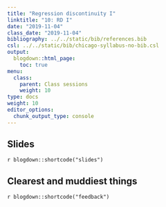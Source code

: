 ```yaml
---
title: "Regression discontinuity I"
linktitle: "10: RD I"
date: "2019-11-04"
class_date: "2019-11-04"
bibliography: ../../static/bib/references.bib
csl: ../../static/bib/chicago-syllabus-no-bib.csl
output:
  blogdown::html_page:
    toc: true
menu:
  class:
    parent: Class sessions
    weight: 10
type: docs
weight: 10
editor_options: 
  chunk_output_type: console
---
```


## Slides

`r blogdown::shortcode("slides")`


## Clearest and muddiest things

`r blogdown::shortcode("feedback")`
